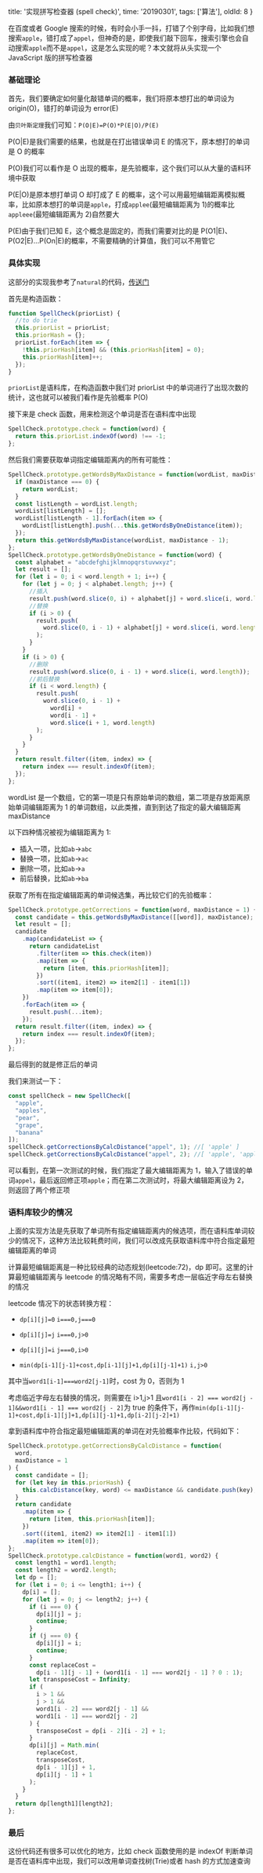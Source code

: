   title: '实现拼写检查器 (spell check)',
  time: '20190301',
  tags: ['算法'],
  oldId: 8
}

在百度或者 Google 搜索的时候，有时会小手一抖，打错了个别字母，比如我们想搜索`apple`，错打成了`appel`，但神奇的是，即使我们敲下回车，搜索引擎也会自动搜索`apple`而不是`appel`，这是怎么实现的呢？本文就将从头实现一个 JavaScript 版的拼写检查器

### 基础理论

首先，我们要确定如何量化敲错单词的概率，我们将原本想打出的单词设为 origin(O)，错打的单词设为 error(E)

由`贝叶斯定理`我们可知：`P(O|E)=P(O)*P(E|O)/P(E)`

P(O|E)是我们需要的结果，也就是在打出错误单词 E 的情况下，原本想打的单词是 O 的概率

P(O)我们可以看作是 O 出现的概率，是先验概率，这个我们可以从大量的语料环境中获取

P(E|O)是原本想打单词 O 却打成了 E 的概率，这个可以用最短编辑距离模拟概率，比如原本想打的单词是`apple`，打成`applee`(最短编辑距离为 1)的概率比`appleee`(最短编辑距离为 2)自然要大

P(E)由于我们已知 E，这个概念是固定的，而我们需要对比的是 P(O1|E)、P(O2|E)...P(On|E)的概率，不需要精确的计算值，我们可以不用管它

### 具体实现

这部分的实现我参考了`natural`的代码，[传送门](https://github.com/NaturalNode/natural/blob/master/lib/natural/spellcheck/spellcheck.js)

首先是构造函数：

```js
function SpellCheck(priorList) {
  //to do trie
  this.priorList = priorList;
  this.priorHash = {};
  priorList.forEach(item => {
    !this.priorHash[item] && (this.priorHash[item] = 0);
    this.priorHash[item]++;
  });
}
```

`priorList`是语料库，在构造函数中我们对 priorList 中的单词进行了出现次数的统计，这也就可以被我们看作是先验概率 P(O)

接下来是 check 函数，用来检测这个单词是否在语料库中出现

```js
SpellCheck.prototype.check = function(word) {
  return this.priorList.indexOf(word) !== -1;
};
```

然后我们需要获取单词指定编辑距离内的所有可能性：

```js
SpellCheck.prototype.getWordsByMaxDistance = function(wordList, maxDistance) {
  if (maxDistance === 0) {
    return wordList;
  }
  const listLength = wordList.length;
  wordList[listLength] = [];
  wordList[listLength - 1].forEach(item => {
    wordList[listLength].push(...this.getWordsByOneDistance(item));
  });
  return this.getWordsByMaxDistance(wordList, maxDistance - 1);
};
SpellCheck.prototype.getWordsByOneDistance = function(word) {
  const alphabet = "abcdefghijklmnopqrstuvwxyz";
  let result = [];
  for (let i = 0; i < word.length + 1; i++) {
    for (let j = 0; j < alphabet.length; j++) {
      //插入
      result.push(word.slice(0, i) + alphabet[j] + word.slice(i, word.length));
      //替换
      if (i > 0) {
        result.push(
          word.slice(0, i - 1) + alphabet[j] + word.slice(i, word.length)
        );
      }
    }
    if (i > 0) {
      //删除
      result.push(word.slice(0, i - 1) + word.slice(i, word.length));
      //前后替换
      if (i < word.length) {
        result.push(
          word.slice(0, i - 1) +
            word[i] +
            word[i - 1] +
            word.slice(i + 1, word.length)
        );
      }
    }
  }
  return result.filter((item, index) => {
    return index === result.indexOf(item);
  });
};
```

wordList 是一个数组，它的第一项是只有原始单词的数组，第二项是存放距离原始单词编辑距离为 1 的单词数组，以此类推，直到到达了指定的最大编辑距离 maxDistance

以下四种情况被视为编辑距离为 1:

- 插入一项，比如`ab`->`abc`
- 替换一项，比如`ab`->`ac`
- 删除一项，比如`ab`->`a`
- 前后替换，比如`ab`->`ba`

获取了所有在指定编辑距离的单词候选集，再比较它们的先验概率：

```js
SpellCheck.prototype.getCorrections = function(word, maxDistance = 1) {
  const candidate = this.getWordsByMaxDistance([[word]], maxDistance);
  let result = [];
  candidate
    .map(candidateList => {
      return candidateList
        .filter(item => this.check(item))
        .map(item => {
          return [item, this.priorHash[item]];
        })
        .sort((item1, item2) => item2[1] - item1[1])
        .map(item => item[0]);
    })
    .forEach(item => {
      result.push(...item);
    });
  return result.filter((item, index) => {
    return index === result.indexOf(item);
  });
};
```

最后得到的就是修正后的单词

我们来测试一下：

```js
const spellCheck = new SpellCheck([
  "apple",
  "apples",
  "pear",
  "grape",
  "banana"
]);
spellCheck.getCorrectionsByCalcDistance("appel", 1); //[ 'apple' ]
spellCheck.getCorrectionsByCalcDistance("appel", 2); //[ 'apple', 'apples' ]
```

可以看到，在第一次测试的时候，我们指定了最大编辑距离为 1，输入了错误的单词`appel`，最后返回修正项`apple`；而在第二次测试时，将最大编辑距离设为 2，则返回了两个修正项

### 语料库较少的情况

上面的实现方法是先获取了单词所有指定编辑距离内的候选项，而在语料库单词较少的情况下，这种方法比较耗费时间，我们可以改成先获取语料库中符合指定最短编辑距离的单词

计算最短编辑距离是一种比较经典的动态规划(leetcode:72)，dp 即可。这里的计算最短编辑距离与 leetcode 的情况略有不同，需要多考虑一层临近字母左右替换的情况

leetcode 情况下的状态转换方程：

- `dp[i][j]=0` `i===0,j===0`

- `dp[i][j]=j` `i===0,j>0`

- `dp[i][j]=i` `j===0,i>0`
- `min(dp[i-1][j-1]+cost,dp[i-1][j]+1,dp[i][j-1]+1)` `i,j>0`

其中当`word1[i-1]===word2[j-1]`时，cost 为 0，否则为 1

考虑临近字母左右替换的情况，则需要在 i>1,j>1 且`word1[i - 2] === word2[j - 1]&&word1[i - 1] === word2[j - 2]`为 true 的条件下，再作`min(dp[i-1][j-1]+cost,dp[i-1][j]+1,dp[i][j-1]+1,dp[i-2][j-2]+1)`

拿到语料库中符合指定最短编辑距离的单词在对先验概率作比较，代码如下：

```js
SpellCheck.prototype.getCorrectionsByCalcDistance = function(
  word,
  maxDistance = 1
) {
  const candidate = [];
  for (let key in this.priorHash) {
    this.calcDistance(key, word) <= maxDistance && candidate.push(key);
  }
  return candidate
    .map(item => {
      return [item, this.priorHash[item]];
    })
    .sort((item1, item2) => item2[1] - item1[1])
    .map(item => item[0]);
};
SpellCheck.prototype.calcDistance = function(word1, word2) {
  const length1 = word1.length;
  const length2 = word2.length;
  let dp = [];
  for (let i = 0; i <= length1; i++) {
    dp[i] = [];
    for (let j = 0; j <= length2; j++) {
      if (i === 0) {
        dp[i][j] = j;
        continue;
      }
      if (j === 0) {
        dp[i][j] = i;
        continue;
      }
      const replaceCost =
        dp[i - 1][j - 1] + (word1[i - 1] === word2[j - 1] ? 0 : 1);
      let transposeCost = Infinity;
      if (
        i > 1 &&
        j > 1 &&
        word1[i - 2] === word2[j - 1] &&
        word1[i - 1] === word2[j - 2]
      ) {
        transposeCost = dp[i - 2][i - 2] + 1;
      }
      dp[i][j] = Math.min(
        replaceCost,
        transposeCost,
        dp[i - 1][j] + 1,
        dp[i][j - 1] + 1
      );
    }
  }
  return dp[length1][length2];
};
```

### 最后

这份代码还有很多可以优化的地方，比如 check 函数使用的是 indexOf 判断单词是否在语料库中出现，我们可以改用单词查找树(Trie)或者 hash 的方式加速查询
